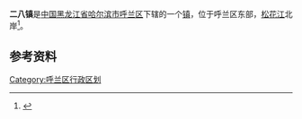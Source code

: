 {{中国乡级行政区
| 行政区全称 = 二八镇
| 上级行政区 = [[黑龙江省|黑龙江省]][[哈尔滨市|哈尔滨市]][[呼兰区|呼兰区]]
| 行政区类别 = [[镇|镇]]
| LowerDivisions = 9个行政村
| 行政区划代码 = 230111105
| 总面积 = 
| 户籍人口 = 2.4万
| 常住人口 = 
| 行政区划 = 
| 官方网站 =
| 邮政编码 =150000
| 毗邻行政区 =
}}

'''二八镇'''是[[中国|中国]][[黑龙江省|黑龙江省]][[哈尔滨市|哈尔滨市]][[呼兰区|呼兰区]]下辖的一个[[镇|镇]]，位于呼兰区东部，[[松花江|松花江]]北岸<ref>{{Cite web |url=http://www.chinaquhua.cn/heilongjiang/ |title=二八镇 |accessdate=2011-08-18 |archive-date=2011-08-22 |archive-url=https://web.archive.org/web/20110822123644/http://www.chinaquhua.cn/heilongjiang/ |dead-url=yes }}</ref>。

==参考资料==
{{reflist}}

{{哈尔滨市呼兰区行政区划}}

[[Category:呼兰区行政区划|Category:呼兰区行政区划]]